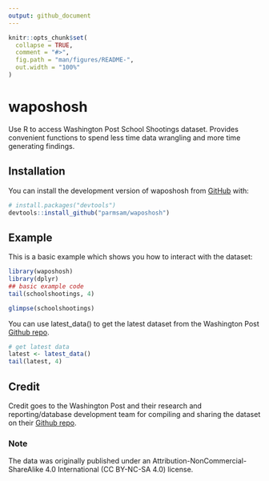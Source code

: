 ```yaml
---
output: github_document
---
```


<!-- README.md is generated from README.Rmd. Please edit that file -->

```r
knitr::opts_chunk$set(
  collapse = TRUE,
  comment = "#>",
  fig.path = "man/figures/README-",
  out.width = "100%"
)
```

# waposhosh 

<!-- badges: start -->
<!-- badges: end -->

Use R to access Washington Post School Shootings dataset. Provides convenient functions to spend less time data wrangling and more time generating findings.

## Installation

You can install the development version of waposhosh from [GitHub](https://github.com/) with:

``` r
# install.packages("devtools")
devtools::install_github("parmsam/waposhosh")
```

## Example

This is a basic example which shows you how to interact with the dataset:

```r
library(waposhosh)
library(dplyr)
## basic example code
tail(schoolshootings, 4)
```

```r
glimpse(schoolshootings)
```

You can use latest_data() to get the latest dataset from the Washington Post [Github repo](https://github.com/washingtonpost/data-school-shootings).

```r
# get latest data
latest <- latest_data()
tail(latest, 4)
```

## Credit
Credit goes to the Washington Post and their research and reporting/database development team for compiling and sharing the dataset on their [Github repo](https://github.com/washingtonpost/data-school-shootings).

### Note
The data was originally published under an Attribution-NonCommercial-ShareAlike 4.0 International (CC BY-NC-SA 4.0) license.


